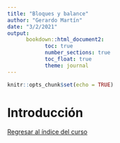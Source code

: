 ```yaml
---
title: "Bloques y balance"
author: "Gerardo Martín"
date: "3/2/2021"
output: 
      bookdown::html_document2:
            toc: true 
            number_sections: true
            toc_float: true
            theme: journal
---
```


```r
knitr::opts_chunk$set(echo = TRUE)
```

# Introducción



[Regresar al índice del curso](index.html)
